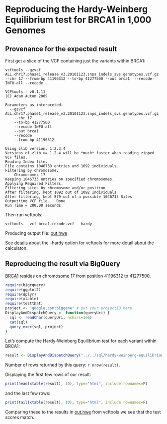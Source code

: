 <!-- R Markdown Documentation, DO NOT EDIT THE PLAIN MARKDOWN VERSION OF THIS FILE -->

<!-- Copyright 2014 Google Inc. All rights reserved. -->

<!-- Licensed under the Apache License, Version 2.0 (the "License"); -->
<!-- you may not use this file except in compliance with the License. -->
<!-- You may obtain a copy of the License at -->

<!--     http://www.apache.org/licenses/LICENSE-2.0 -->

<!-- Unless required by applicable law or agreed to in writing, software -->
<!-- distributed under the License is distributed on an "AS IS" BASIS, -->
<!-- WITHOUT WARRANTIES OR CONDITIONS OF ANY KIND, either express or implied. -->
<!-- See the License for the specific language governing permissions and -->
<!-- limitations under the License. -->

Reproducing the Hardy-Weinberg Equilibrium test for BRCA1 in 1,000 Genomes
========================================================

Provenance for the expected result
---------------------------
First get a slice of the VCF containing just the variants within BRCA1:
```
vcftools --gzvcf ALL.chr17.phase1_release_v3.20101123.snps_indels_svs.genotypes.vcf.gz --chr 17 --from-bp 41196312 --to-bp 41277500 --out brca1  --recode-INFO-all --recode

VCFtools - v0.1.11
(C) Adam Auton 2009

Parameters as interpreted:
  --gzvcf ALL.chr17.phase1_release_v3.20101123.snps_indels_svs.genotypes.vcf.gz
	--chr 17
	--to-bp 41277500
	--recode-INFO-all
	--out brca1
	--recode
	--from-bp 41196312

Using zlib version: 1.2.3.4
Versions of zlib >= 1.2.4 will be *much* faster when reading zipped VCF files.
Reading Index file.
File contains 1046733 entries and 1092 individuals.
Filtering by chromosome.
	Chromosome: 17
Keeping 1046733 entries on specified chromosomes.
Applying Required Filters.
Filtering sites by chromosome and/or position
After filtering, kept 1092 out of 1092 Individuals
After filtering, kept 879 out of a possible 1046733 Sites
Outputting VCF file... Done
Run Time = 200.00 seconds
```
Then run vcftools:
```
vcftools --vcf brca1.recode.vcf --hardy
```
Producing output file: [out.hwe](./vcftools-output/out.hwe)

See [details](http://vcftools.sourceforge.net/man_latest.html#OUTPUT OPTIONS) about the --hardy option for vcftools for more detail about the calculaton.

Reproducing the result via BigQuery
------------------------------------
[BRCA1](http://www.genecards.org/cgi-bin/carddisp.pl?gene=BRCA1) resides on chromosome 17 from position 41196312 to 41277500.

```r
require(bigrquery)
require(ggplot2)
require(dplyr)
require(xtable)
require(testthat)
project <- "google.com:biggene" # put your projectID here
DisplayAndDispatchQuery <- function(queryUri) {
  sql <- readChar(queryUri, nchars=1e6)
  cat(sql)
  query_exec(sql, project)
}
```

Let’s compute the Hardy-Weinberg Equilibrium test for each variant within BRCA1:
```r
result <- DisplayAndDispatchQuery("../../sql/hardy-weinberg-equilibrium.sql")
```
Number of rows returned by this query: `r nrow(result)`.

Displaying the first few rows of our result:
```r
print(head(xtable(result), 10), type="html", include.rownames=F)
```
and the last few rows:
```r
print(tail(xtable(result), 10), type="html", include.rownames=F)
```
Comparing these to the results in [out.hwe](./vcftools-output/out.hwe) from vcftools we see that the test scores match.
